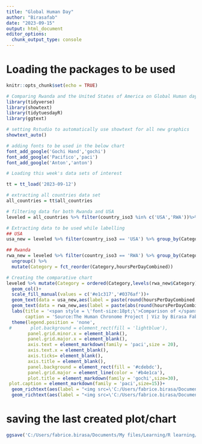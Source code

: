 ```yaml
---
title: "Global Human Day"
author: "Birasafab"
date: "2023-09-15"
output: html_document
editor_options: 
  chunk_output_type: console
---
```


# Loading the packages to be used
```r
knitr::opts_chunk$set(echo = TRUE)

# Comparing Rwanda and the United States of America on Global Human day
library(tidyverse)
library(showtext)  
library(tidytuesdayR)
library(ggtext)
```


```r
# setting Rstudio to automatically use showtext for all new graphics
showtext_auto()

# adding fonts to be used in the below chart
font_add_google('Gochi Hand','gochi')
font_add_google('Pacifico','paci')
font_add_google('Anton','anton')

# Loading this week's data sets of interest

tt = tt_load('2023-09-12')

# extracting all countries data set
all_countries = tt$all_countries

# filtering data for both Rwanda and USA
leveled = all_countries %>% filter(country_iso3 %in% c('USA','RWA'))%>% mutate(hoursPerDayCombined =ifelse(country_iso3=='RWA',hoursPerDayCombined*-1,hoursPerDayCombined))

# Extracting data to be used while labelling
## USA
usa_new = leveled %>% filter(country_iso3 == 'USA') %>% group_by(Category) %>% mutate(hoursPerDayCombined = sum(hoursPerDayCombined))

## Rwanda
rwa_new = leveled %>% filter(country_iso3 == 'RWA') %>% group_by(Category) %>% mutate(hoursPerDayCombined = sum(hoursPerDayCombined)) %>% 
  ungroup() %>% 
  mutate(Category = fct_reorder(Category,hoursPerDayCombined))

# Creating the comparative chart
leveled %>% mutate(Category = ordered(Category,levels(rwa_new$Category))) %>%  ggplot(aes(hoursPerDayCombined,Category,fill = country_iso3))+
  geom_col()+
  scale_fill_manual(values = c('#e1c317','#0376af'))+
  geom_text(data = usa_new,aes(label = paste(round(hoursPerDayCombined,2),'Hrs',sep = ' '),x=hoursPerDayCombined+1),family = 'anton',size = 7)+
  geom_text(data = rwa_new,aes(label = paste(abs(round(hoursPerDayCombined,2)),'Hrs',sep = ' '),x=hoursPerDayCombined-1), family = 'anton',size = 7)+
  labs(title = '<span style = \'font-size:18pt;\'>Comparison of </span><span style = \'color:#e1c317;\'>Rwanda</span> <span style = \'font-size:18pt;\'>and the</span> <span style = \'color:#0376af;\'>United States of America</span><span style = \'font-size:18pt;\'> in terms of categories of </span> Global Human Day.',
       caption = 'Source:The Human Chronome Project | Viz by Birasa Fabrice')+
  theme(legend.position = 'none',
 #       plot.background = element_rect(fill = 'lightblue'),
        panel.grid.minor.x = element_blank(),
        panel.grid.major.x = element_blank(),
        axis.text = element_markdown(family = 'paci',size = 20),
        axis.text.x = element_blank(),
        axis.ticks= element_blank(),
        axis.title = element_blank(),
        panel.background = element_rect(fill = '#cdebdc'),
        panel.grid.major = element_line(color = '#b4e1ca'),
        plot.title = element_markdown(family = 'gochi',size=30),
 plot.caption = element_markdown(family = 'paci',size=15))+
  geom_richtext(aes(label = "<img src=\'C:/Users/fabrice.birasa/Documents/My files/Learning/R learning/Tidytuesday_all/2023/2023-09-12/Rwanda-flag.png\' width = '100'>"),x=-8,y=5)+
  geom_richtext(aes(label = "<img src=\'C:/Users/fabrice.birasa/Documents/My files/Learning/R learning/Tidytuesday_all/2023/2023-09-12/USA flag.jpg\' width = '100'>"),x=8,y=5)
```

# saving the last created plot/chart
```r
ggsave('C:/Users/fabrice.birasa/Documents/My files/Learning/R learning/Tidytuesday_all/2023/2023-09-12/Rwanda vs USA_global human day.png',device = 'png', dpi = 400, width =40,height = 20, units = 'cm' )
```

